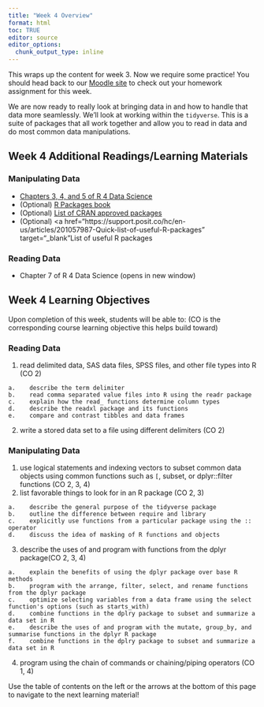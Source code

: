 ```yaml
---
title: "Week 4 Overview"
format: html
toc: TRUE
editor: source
editor_options: 
  chunk_output_type: inline
---
```


This wraps up the content for week 3. Now we require some practice! You should head back to our <a href = "https://wolfware.ncsu.edu/" target = "_blank">Moodle site</a> to check out your homework assignment for this week.

We are now ready to really look at bringing data in and how to handle that data more seamlessly. We'll look at working within the `tidyverse`. This is a suite of packages that all work together and allow you to read in data and do most common data manipulations.

## Week 4 Additional Readings/Learning Materials

### Manipulating Data

- <a href="https://r4ds.hadley.nz/data-transform" target="_blank">Chapters 3, 4, and 5 of R 4 Data Science</a>
- (Optional) <a href="https://r-pkgs.org/" target="_blank">R Packages book</a>
- (Optional) <a href="https://cran.r-project.org/web/packages/available_packages_by_name.html" target="_blank">List of CRAN approved packages</a>
- (Optional) <a href="https://support.posit.co/hc/en-us/articles/201057987-Quick-list-of-useful-R-packages" target="_blank"List of useful R packages</a>
  
### Reading Data

- Chapter 7 of R 4 Data Science (opens in new window)

## Week 4 Learning Objectives

Upon completion of this week, students will be able to: (CO is the corresponding course learning objective this helps build toward)

### Reading Data

1.    read delimited data, SAS data files, SPSS files, and other file types into R (CO 2)

    a.    describe the term delimiter
    b.    read comma separated value files into R using the readr package
    c.    explain how the read_ functions determine column types
    d.    describe the readxl package and its functions
    e.    compare and contrast tibbles and data frames

2.    write a stored data set to a file using different delimiters (CO 2)

### Manipulating Data

1.    use logical statements and indexing vectors to subset common data objects using common functions such as `[`, subset, or dplyr::filter functions (CO 2, 3, 4)
2.    list favorable things to look for in an R package (CO 2, 3)

    a.    describe the general purpose of the tidyverse package
    b.    outline the difference between require and library
    c.    explicitly use functions from a particular package using the :: operator
    d.    discuss the idea of masking of R functions and objects

3.    describe the uses of and program with functions from the dplyr package(CO 2, 3, 4)

    a.    explain the benefits of using the dplyr package over base R methods
    b.    program with the arrange, filter, select, and rename functions from the dplyr package
    c.    optimize selecting variables from a data frame using the select function's options (such as starts_with)
    d.    combine functions in the dplry package to subset and summarize a data set in R
    e.    describe the uses of and program with the mutate, group_by, and summarise functions in the dplyr R package
    f.    combine functions in the dplry package to subset and summarize a data set in R

4.    program using the chain of commands or chaining/piping operators (CO 1, 4)

Use the table of contents on the left or the arrows at the bottom of this page to navigate to the next learning material!